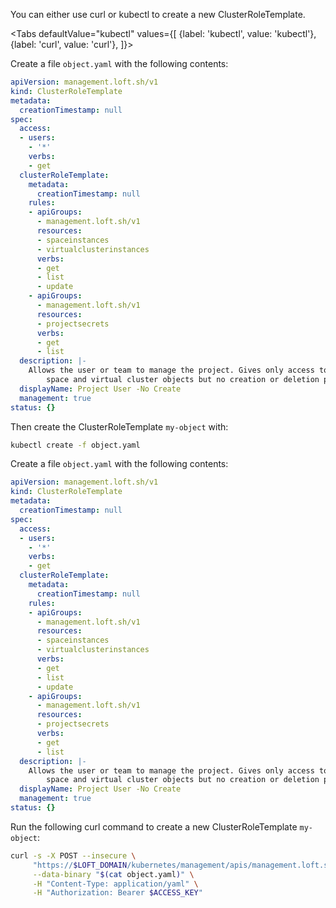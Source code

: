 

You can either use curl or kubectl to create a new ClusterRoleTemplate.

<Tabs
    defaultValue="kubectl"
    values={[
      {label: 'kubectl', value: 'kubectl'},
      {label: 'curl', value: 'curl'},
    ]}>
  <TabItem value="kubectl">


Create a file `object.yaml` with the following contents:
```yaml
apiVersion: management.loft.sh/v1
kind: ClusterRoleTemplate
metadata:
  creationTimestamp: null
spec:
  access:
  - users:
    - '*'
    verbs:
    - get
  clusterRoleTemplate:
    metadata:
      creationTimestamp: null
    rules:
    - apiGroups:
      - management.loft.sh/v1
      resources:
      - spaceinstances
      - virtualclusterinstances
      verbs:
      - get
      - list
      - update
    - apiGroups:
      - management.loft.sh/v1
      resources:
      - projectsecrets
      verbs:
      - get
      - list
  description: |-
    Allows the user or team to manage the project. Gives only access to existing
        space and virtual cluster objects but no creation or deletion privileges.
  displayName: Project User -No Create
  management: true
status: {}

```

Then create the ClusterRoleTemplate `my-object` with:
```bash
kubectl create -f object.yaml 
```


  </TabItem>
  <TabItem value="curl">


Create a file `object.yaml` with the following contents:
```yaml
apiVersion: management.loft.sh/v1
kind: ClusterRoleTemplate
metadata:
  creationTimestamp: null
spec:
  access:
  - users:
    - '*'
    verbs:
    - get
  clusterRoleTemplate:
    metadata:
      creationTimestamp: null
    rules:
    - apiGroups:
      - management.loft.sh/v1
      resources:
      - spaceinstances
      - virtualclusterinstances
      verbs:
      - get
      - list
      - update
    - apiGroups:
      - management.loft.sh/v1
      resources:
      - projectsecrets
      verbs:
      - get
      - list
  description: |-
    Allows the user or team to manage the project. Gives only access to existing
        space and virtual cluster objects but no creation or deletion privileges.
  displayName: Project User -No Create
  management: true
status: {}

```

Run the following curl command to create a new ClusterRoleTemplate `my-object`:
```bash
curl -s -X POST --insecure \
     "https://$LOFT_DOMAIN/kubernetes/management/apis/management.loft.sh/v1/clusterroletemplates" \
     --data-binary "$(cat object.yaml)" \
     -H "Content-Type: application/yaml" \
     -H "Authorization: Bearer $ACCESS_KEY"
```


  </TabItem>
</Tabs>
